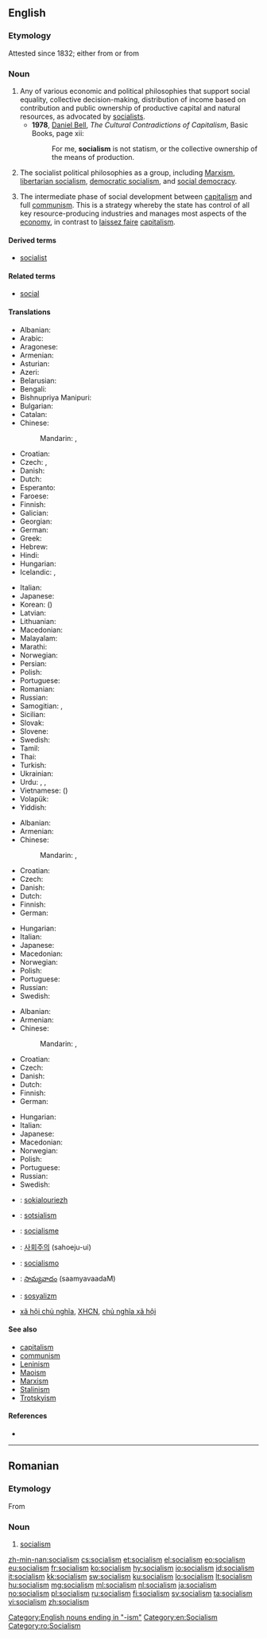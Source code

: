 ==English==
{{wikipedia}}

===Etymology===
Attested since 1832; either from {{etyl|fr}} {{term|socialisme}} or from {{suffix|social|ism}}

===Noun===
{{en-noun|-|s}}

# Any of various economic and political philosophies that support social equality, collective decision-making, distribution of income based on contribution and public ownership of productive capital and natural resources, as advocated by [[socialist]]s.
#* '''1978''', [[w:Daniel Bell|Daniel Bell]], ''The Cultural Contradictions of Capitalism'', Basic Books, page xii:
#*: For me, '''socialism''' is not statism, or the collective ownership of the means of production.
# The socialist political philosophies as a group, including [[Marxism]], [[libertarian socialism]], [[democratic socialism]], and [[social democracy]].
# {{context|Leninism}} The intermediate phase of social development between [[capitalism]] and full [[communism]]. This is a strategy whereby the state has control of all key resource-producing industries and manages most aspects of the [[economy]], in contrast to [[laissez faire]] [[capitalism]].

====Derived terms====
* [[socialist]]

====Related terms====
* [[social]]

====Translations====
{{trans-top|political philosophy of social and economic equality}}
* Albanian: {{t-|sq|socializëm|m|xs=Albanian}}
* Arabic: {{t|ar|اشتراكية|f|tr=ishtirakíyya}}
* Aragonese: {{t|an|sozialismo|m|xs=Aragonese}}
* Armenian: {{t-|hy|սոցիալիզմ|tr=soc’ializm}}
* Asturian: {{t|ast|socialismu|m|xs=Asturian}}
* Azeri: {{t|az|sosializm|xs=Azeri}}
* Belarusian: {{t|be|сацыялізм|m|tr=sacyjalízm|xs=Belarusian}}
* Bengali: {{t-|bn|সমাজতন্ত্র|sc=Beng|xs=Bengali}}
* Bishnupriya Manipuri: {{tø|bpy|সমাজতন্ত্র|sc=Beng}}
* Bulgarian: {{t|bg|социализъм}}
* Catalan: {{t-|ca|socialisme|m}}
* Chinese:
*: Mandarin: {{t-|cmn|社會主義|sc=Hani}}, {{t-|cmn|社会主义|tr=shèhuìzhǔyì|sc=Hani}}
* Croatian: {{t+|hr|socijalizam|m}}
* Czech: {{t-|cs|socialismus|m}}, {{t-|cs|socializmus|m}}
* Danish: {{t-|da|socialisme}}
* Dutch: {{t-|nl|socialisme|n}}
* Esperanto: {{t-|eo|socialismo|xs=Esperanto}}
* Faroese: {{t|fo|sosialisma}}
* Finnish: {{t+|fi|sosialismi}}
* Galician: {{t+|gl|socialismo|m|xs=Galician}}
* Georgian: {{t|ka|სოციალიზმი|sc=Geor|xs=Georgian}}
* German: {{t+|de|Sozialismus|m}}
* Greek: {{t+|el|σοσιαλισμός|m|tr=sosialismós}}
* Hebrew: {{t+|he|סוציאליזם|m|alt=סוֹצְיָאלִיזְם|tr=sotsyalizm}}
* Hindi: {{t-|hi|समाजवाद|m|tr=samājvād|xs=Hindi}}
* Hungarian: {{t+|hu|szocializmus}}
* Icelandic: {{t-|is|jafnaðarstefna}}, {{t|is|sósíalismi}}
{{trans-mid}}
* Italian: {{t+|it|socialismo|m}}
* Japanese: {{t-|ja|社会主義|tr=しゃかいしゅぎ, shakai-shugi}}
* Korean: {{t+|ko|사회주의|tr=sahoeju-ui|sc=Hang}} ({{t-|ko|社會主義|sc=Hani}})
* Latvian: {{t|lv|sociālisms|m|xs=Latvian}}
* Lithuanian: {{t+|lt|socializmas|m|xs=Lithuanian}}
* Macedonian: {{t-|mk|социјализам|m|tr=socijalízam}}
* Malayalam: {{t|ml|സോഷ്യലിസം|sc=Mlym|xs=Malayalam}}
* Marathi: {{t-|mr|समाजवाद|tr=samājvād|sc=Deva|xs=Marathi}}
* Norwegian: {{t-|no|sosialisme|m}}
* Persian: {{t-|fa|سوسیالیسم|tr=sosyâlism|xs=Persian}}
* Polish: {{t+|pl|socjalizm|m}}
* Portuguese: {{t+|pt|socialismo|m}}
* Romanian: {{t-|ro|socialism}}
* Russian: {{t+|ru|социализм|m|tr=socialízm}}
* Samogitian: {{tø|sgs|suocēlėzmos|m}}, {{tø|sgs|socialėzmos|m}}
* Sicilian: {{t|scn|sucialìsimu|m|xs=Sicilian}}
* Slovak: {{t|sk|socializmus|m}}
* Slovene: {{t+|sl|socializem|m|alt=socialízem}}
* Swedish: {{t+|sv|socialism|c}}
* Tamil: {{t|ta|சமவுடமை|xs=Tamil}}
* Thai: {{t-|th|สังคมนิยม|tr=săng-kom ní-yom}}
* Turkish: {{t|tr|sosyalizm}}
* Ukrainian: {{t+|uk|соціалізм|tr=socializm|xs=Ukrainian}}
* Urdu: {{t|ur|اشتراکیت|xs=Urdu}}, {{t|ur|سوشلزم|xs=Urdu}}, {{t|ur|سماجواد|m|tr=samājvād|sc=ur-Arab}}
* Vietnamese: {{t-|vi|chủ nghĩa xã hội|xs=Vietnamese}} ({{t|vi|主義社會|sc=Hani|xs=Vietnamese}}) <!-- the etymology in brackets is useful for Sino-Vietnamese words-->
* Volapük: {{t|vo|sogädim}}
* Yiddish: {{t|yi|סאציאליזם|sc=Hebr|xs=Yiddish}}
{{trans-bottom}}

{{trans-top|group of socialist political philosophies}}
* Albanian: {{t+|sq|socializmi|m|xs=Albanian}}
* Armenian: {{t-|hy|սոցիալիզմ|tr=soc’ializm}}
* Chinese:
*: Mandarin: {{t-|cmn|社會主義|sc=Hani}}, {{t-|cmn|社会主义|tr=shèhuìzhǔyì|sc=Hani}}
* Croatian: {{t+|hr|socijalizam|m}}
* Czech: {{t|cs|socialismus|m}}
* Danish: {{t-|da|socialisme}}
* Dutch: {{t-|nl|socialisme|n}}
* Finnish: {{t+|fi|sosialismi}}
* German: {{t+|de|Sozialismus|m}}
{{trans-mid}}
* Hungarian: {{t+|hu|szocializmus}}
* Italian: {{t+|it|socialismo|m}}
* Japanese: {{t-|ja|社会主義|tr=しゃかいしゅぎ, shakai-shugi}}
* Macedonian: {{t-|mk|социјализам|m|tr=socijalízam}}
* Norwegian: {{t-|no|sosialisme|m}}
* Polish: {{t+|pl|socjalizm|m}}
* Portuguese: {{t+|pt|socialismo|m}}
* Russian: {{t+|ru|социализм|m|tr=socialízm}}
* Swedish: {{t+|sv|socialism|c}}
{{trans-bottom}}

{{trans-top|intermediate phase of social development}}
* Albanian: {{t+|sq|socializmi|m|xs=Albanian}}
* Armenian: {{t-|hy|սոցիալիզմ|tr=soc’ializm}}
* Chinese:
*: Mandarin: {{t-|cmn|社會主義|sc=Hani}}, {{t-|cmn|社会主义|tr=shèhuìzhǔyì|sc=Hani}}
* Croatian: {{t+|hr|socijalizam|m}}
* Czech: {{t|cs|socialismus|m}}
* Danish: {{t-|da|socialisme}}
* Dutch: {{t-|nl|socialisme|n}}
* Finnish: {{t+|fi|sosialismi}}
* German: {{t+|de|Sozialismus|m}}
{{trans-mid}}
* Hungarian: {{t+|hu|szocializmus}}
* Italian: {{t+|it|socialismo|m}}
* Japanese: {{t-|ja|社会主義|tr=しゃかいしゅぎ, shakai-shugi}}
* Macedonian: {{t-|mk|социјализам|m|tr=socijalízam}}
* Norwegian: {{t-|no|sosialisme|m}}
* Polish: {{t+|pl|socjalizm|m}}
* Portuguese: {{t+|pt|socialismo|m}}
* Russian: {{t+|ru|социализм|m|tr=socialízm}}
* Swedish: {{t+|sv|socialism|c}}
{{trans-bottom}}

{{checktrans-top}}
* {{ttbc|br}}: [[sokialouriezh]] {{f}}
* {{ttbc|et}}: [[sotsialism]]
* {{ttbc|fr}}: [[socialisme]] {{m}}
{{trans-mid}}
* {{ttbc|ko}}: [[사회주의]] (sahoeju-ui)
* {{ttbc|es}}: [[socialismo]] {{m}}
* {{ttbc|te}}: [[సామ్యవాదం]] (saamyavaadaM)
* {{ttbc|tr}}: [[sosyalizm]]
* {{ttbc|vi}} [[xã hội chủ nghĩa]], [[XHCN]], [[chủ nghĩa xã hội]]
{{trans-bottom}}

====See also====
* [[capitalism]]
* [[communism]]
* [[Leninism]]
* [[Maoism]]
* [[Marxism]]
* [[Stalinism]]
* [[Trotskyism]]

====References====
* {{R:Online Etymology Dictionary}}

[[Category:English nouns ending in "-ism"]]
[[Category:en:Socialism]]

----

==Romanian==
{{wikipedia|lang=ro}}

===Etymology===
From {{etyl|fr|ro}} {{term|socialisme|lang=fr}}

===Noun===
{{ro-noun|n|-}}

# [[#English|socialism]]

[[Category:ro:Socialism]]

[[zh-min-nan:socialism]]
[[cs:socialism]]
[[et:socialism]]
[[el:socialism]]
[[eo:socialism]]
[[eu:socialism]]
[[fr:socialism]]
[[ko:socialism]]
[[hy:socialism]]
[[io:socialism]]
[[id:socialism]]
[[it:socialism]]
[[kk:socialism]]
[[sw:socialism]]
[[ku:socialism]]
[[lo:socialism]]
[[lt:socialism]]
[[hu:socialism]]
[[mg:socialism]]
[[ml:socialism]]
[[nl:socialism]]
[[ja:socialism]]
[[no:socialism]]
[[pl:socialism]]
[[ru:socialism]]
[[fi:socialism]]
[[sv:socialism]]
[[ta:socialism]]
[[vi:socialism]]
[[zh:socialism]]